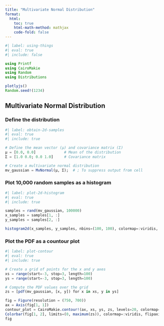 ```yaml
---
title: "Multivariate Normal Distribution"
format:
  html:
    toc: true
    html-math-method: mathjax
    code-fold: false
---
```


```julia
#| label: using-things
#| eval: true
#| include: false

using Printf
using CairoMakie
using Random
using Distributions

plotlyjs()
Random.seed!(1234)
```

## Multivariate Normal Distribution

### Define the distribution

```julia
#| label: obtain-2d-samples
#| eval: true
#| include: true

# Define the mean vector (μ) and covariance matrix (Σ)
μ = [0.0, 0.0]             # Mean of the distribution
Σ = [1.0 0.0; 0.0 1.0]     # Covariance matrix

# Create a multivariate normal distribution
mv_gaussian = MvNormal(μ, Σ);  # ; To suppress output from cell
```

### Plot 10,000 random samples as a histogram

```julia
#| label: plot-2d-histogram
#| eval: true
#| include: true

samples = rand(mv_gaussian, 100000)
x_samples = samples[1, :]
y_samples = samples[2, :]

histogram2d(x_samples, y_samples, nbins=(100, 100), colormap=:viridis, normalize=true)
```

### Plot the PDF as a countour plot

```julia
#| label: plot-contour
#| eval: true
#| include: true

# Create a grid of points for the x and y axes
xs = range(start=-3, stop=3, length=100)
ys = range(start=-3, stop=3, length=100)

# Compute the PDF values over the grid
zs = [pdf(mv_gaussian, [x, y]) for x in xs, y in ys]

fig = Figure(resolution = (750, 700))
ax = Axis(fig[1, 1])
contour_plot = CairoMakie.contour!(ax, xs, ys, zs, levels=20, colormap=:viridis, linewidth = 3)
Colorbar(fig[1, 2], limits=(0, maximum(zs)), colormap=:viridis, flipaxis=false, size=50)
fig
```
